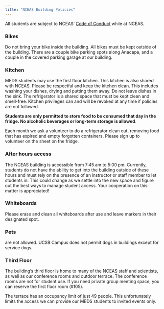 ```yaml
---
title: "NCEAS Building Policies"
---
```


All students are subject to NCEAS’ [Code of Conduct](https://live-ncea-ucsb-edu-v01.pantheonsite.io/sites/default/files/2020-02/NCEAS_Code-of-Conduct_2019.pdf) while at NCEAS.

### Bikes
Do not bring your bike inside the building. All bikes must be kept outside of the building. There are a couple bike parking spots along Anacapa, and a couple in the covered parking garage at our building.

### Kitchen
MEDS students may use the first floor kitchen. This kitchen is also shared with NCEAS. Please be respectful and keep the kitchen clean. This includes washing your dishes, drying and putting them away. Do not leave dishes in the sink. The refrigerator is a shared space that must be kept clean and smell-free. Kitchen privileges can and will be revoked at any time if policies are not followed. 

**Students are only permitted to store food to be consumed that day in the fridge. No alcoholic beverages or long-term storage is allowed.**

Each month we ask a volunteer to do a refrigerator clean out, removing food that has expired and empty forgotten containers. Please sign up to volunteer on the sheet on the fridge.

### After hours access
The NCEAS building is accessible from 7:45 am to 5:00 pm. Currently, students do not have the ability to get into the building outside of these hours and must rely on the presence of an instructor or staff member to let students in. This could change as we settle into the new space and figure out the best ways to manage student access. Your cooperation on this matter is appreciated!

### Whiteboards
Please erase and clean all whiteboards after use and leave markers in their designated spot.

### Pets 
are not allowed. UCSB Campus does not permit dogs in buildings except for service dogs. 

### Third Floor
The building’s third floor is home to many of the NCEAS staff and scientists, as well as our conference rooms and outdoor terrace. The conference rooms are not for student use. If you need private group meeting space, you can reserve the first floor room (#105).

The terrace has an occupancy limit of just 49 people. This unfortunately limits the access we can provide our MEDS students to invited events only.



